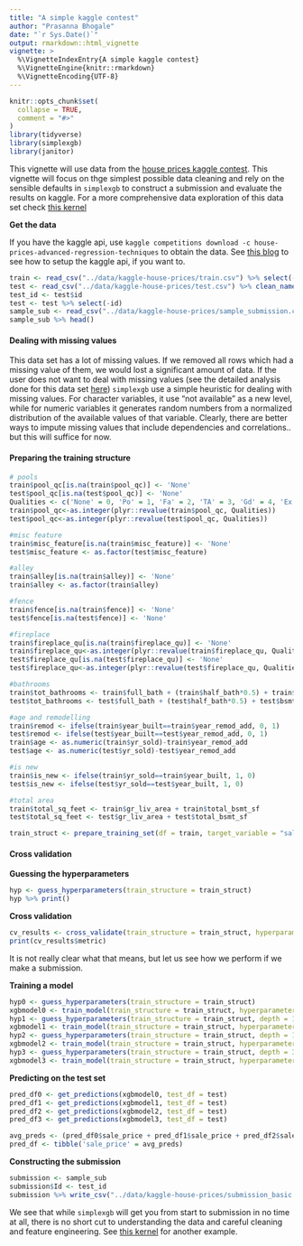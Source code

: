 ```yaml
---
title: "A simple kaggle contest"
author: "Prasanna Bhogale"
date: "`r Sys.Date()`"
output: rmarkdown::html_vignette
vignette: >
  %\VignetteIndexEntry{A simple kaggle contest}
  %\VignetteEngine{knitr::rmarkdown}
  %\VignetteEncoding{UTF-8}
---
```


```r
knitr::opts_chunk$set(
  collapse = TRUE,
  comment = "#>"
)
library(tidyverse)
library(simplexgb)
library(janitor)
```

This vignette will use data from the [house prices kaggle contest](https://www.kaggle.com/c/house-prices-advanced-regression-techniques/overview). This vignette will focus on thge simplest possible data cleaning and rely on the sensible defaults in `simplexgb` to construct a submission and evaluate the results on kaggle. For a more comprehensive data exploration of this data set check [this kernel](https://www.kaggle.com/erikbruin/house-prices-lasso-xgboost-and-a-detailed-eda)

**Get the data**

If you have the kaggle api, use `kaggle competitions download -c house-prices-advanced-regression-techniques` to obtain the data. See [this blog](https://adityashrm21.github.io/Setting-Up-Kaggle/) to see how to setup the kaggle api, if you want to.

```r
train <- read_csv("../data/kaggle-house-prices/train.csv") %>% select(-Id) %>% clean_names()
test <- read_csv("../data/kaggle-house-prices/test.csv") %>% clean_names()
test_id <- test$id
test <- test %>% select(-id)
sample_sub <- read_csv("../data/kaggle-house-prices/sample_submission.csv")
sample_sub %>% head()
```

#### Dealing with missing values

This data set has a lot of missing values. If we removed all rows which had a missing value of them, we would lost a significant amount of data. If the user does not want to deal with missing values (see the detailed analysis done for this data set [here](https://www.kaggle.com/erikbruin/house-prices-lasso-xgboost-and-a-detailed-eda)) `simplexgb` use a simple heuristic for dealing with missing values. For character variables, it use "not available" as a new level, while for numeric variables it generates random numbers from a normalized distribution of the available values of that variable. Clearly, there are better ways to impute missing values that include dependencies and correlations.. but this will suffice for now.

#### Preparing the training structure

```r
# pools
train$pool_qc[is.na(train$pool_qc)] <- 'None'
test$pool_qc[is.na(test$pool_qc)] <- 'None'
Qualities <- c('None' = 0, 'Po' = 1, 'Fa' = 2, 'TA' = 3, 'Gd' = 4, 'Ex' = 5)
train$pool_qc<-as.integer(plyr::revalue(train$pool_qc, Qualities))
test$pool_qc<-as.integer(plyr::revalue(test$pool_qc, Qualities))

#misc feature
train$misc_feature[is.na(train$misc_feature)] <- 'None'
test$misc_feature <- as.factor(test$misc_feature)

#alley
train$alley[is.na(train$alley)] <- 'None'
train$alley <- as.factor(train$alley)

#fence
train$fence[is.na(train$fence)] <- 'None'
test$fence[is.na(test$fence)] <- 'None'

#fireplace
train$fireplace_qu[is.na(train$fireplace_qu)] <- 'None'
train$fireplace_qu<-as.integer(plyr::revalue(train$fireplace_qu, Qualities))
test$fireplace_qu[is.na(test$fireplace_qu)] <- 'None'
test$fireplace_qu<-as.integer(plyr::revalue(test$fireplace_qu, Qualities))

#bathrooms
train$tot_bathrooms <- train$full_bath + (train$half_bath*0.5) + train$bsmt_full_bath + (train$bsmt_half_bath*0.5)
test$tot_bathrooms <- test$full_bath + (test$half_bath*0.5) + test$bsmt_full_bath + (test$bsmt_half_bath*0.5)

#age and remodelling
train$remod <- ifelse(train$year_built==train$year_remod_add, 0, 1)
test$remod <- ifelse(test$year_built==test$year_remod_add, 0, 1)
train$age <- as.numeric(train$yr_sold)-train$year_remod_add
test$age <- as.numeric(test$yr_sold)-test$year_remod_add

#is new
train$is_new <- ifelse(train$yr_sold==train$year_built, 1, 0)
test$is_new <- ifelse(test$yr_sold==test$year_built, 1, 0)

#total area
train$total_sq_feet <- train$gr_liv_area + train$total_bsmt_sf
test$total_sq_feet <- test$gr_liv_area + test$total_bsmt_sf

train_struct <- prepare_training_set(df = train, target_variable = "sale_price")
```


#### Cross validation

**Guessing the hyperparameters**

```r
hyp <- guess_hyperparameters(train_structure = train_struct)
hyp %>% print()
```

**Cross validation**

```r
cv_results <- cross_validate(train_structure = train_struct, hyperparameters = hyp, nfold = 3)
print(cv_results$metric)
```

It is not really clear what that means, but let us see how we perform if we make a submission.

**Training a model**

```r
hyp0 <- guess_hyperparameters(train_structure = train_struct)
xgbmodel0 <- train_model(train_structure = train_struct, hyperparameters = hyp0)
hyp1 <- guess_hyperparameters(train_structure = train_struct, depth = 10, n_estimators = 3000)
xgbmodel1 <- train_model(train_structure = train_struct, hyperparameters = hyp1)
hyp2 <- guess_hyperparameters(train_structure = train_struct, depth = 15, n_estimators = 5000)
xgbmodel2 <- train_model(train_structure = train_struct, hyperparameters = hyp2)
hyp3 <- guess_hyperparameters(train_structure = train_struct, depth = 30, n_estimators = 10000)
xgbmodel3 <- train_model(train_structure = train_struct, hyperparameters = hyp2)
```

**Predicting on the test set**

```r
pred_df0 <- get_predictions(xgbmodel0, test_df = test)
pred_df1 <- get_predictions(xgbmodel1, test_df = test)
pred_df2 <- get_predictions(xgbmodel2, test_df = test)
pred_df3 <- get_predictions(xgbmodel3, test_df = test)

avg_preds <- (pred_df0$sale_price + pred_df1$sale_price + pred_df2$sale_price + pred_df3$sale_price)/4
pred_df <- tibble('sale_price' = avg_preds)
```

**Constructing the submission**

```r
submission <- sample_sub
submission$Id <- test_id
submission %>% write_csv("../data/kaggle-house-prices/submission_basic.csv")
```

We see that while `simplexgb` will get you from start to submission in no time at all, there is no short cut to understanding the data and careful cleaning and feature engineering. See [this kernel](https://www.kaggle.com/raimohaikari/house-prices-pls) for another example. 
